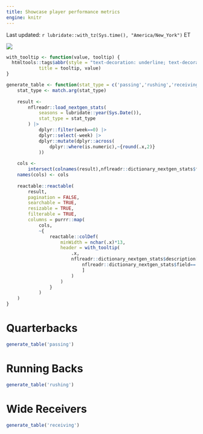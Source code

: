 ```yaml
---
title: Showcase player performance metrics
engine: knitr
---
```


Last updated: `r lubridate::with_tz(Sys.time(), "America/New_York")` ET

![](https://a.espncdn.com/combiner/i?img=/i/teamlogos/leagues/500/nfl.png&w=64&h=64&scale=crop&cquality=40&location=origin&h=200&w=200){.lightbox}

```r
with_tooltip <- function(value, tooltip) {
  htmltools::tags$abbr(style = "text-decoration: underline; text-decoration-style: dotted; cursor: help",
            title = tooltip, value)
}

generate_table <- function(stat_type = c('passing','rushing','receiving')){
    stat_type <- match.arg(stat_type)
    
    result <- 
        nflreadr::load_nextgen_stats(
            seasons = lubridate::year(Sys.Date()),
            stat_type = stat_type
        ) |> 
            dplyr::filter(week==0) |> 
            dplyr::select(-week) |> 
            dplyr::mutate(dplyr::across(
                dplyr::where(is.numeric),~{round(.x,2)}
            ))
    
    cols <- 
        intersect(colnames(result),nflreadr::dictionary_nextgen_stats$field)
    names(cols) <- cols
    
    reactable::reactable(
        result,
        pagination = FALSE,
        searchable = TRUE,
        resizable = TRUE,
        filterable = TRUE,
        columns = purrr::map(
            cols,
            ~{
                reactable::colDef(
                    minWidth = nchar(.x)*13,
                    header = with_tooltip(
                        .x,
                        nflreadr::dictionary_nextgen_stats$description[
                            nflreadr::dictionary_nextgen_stats$field==.x
                            ]
                        )
                    )
                }
            )
    )
}

```
::: panel-tabset

# Quarterbacks

```r
generate_table('passing')
```

# Running Backs

```r
generate_table('rushing')
```

# Wide Receivers

```r
generate_table('receiving')
```

:::